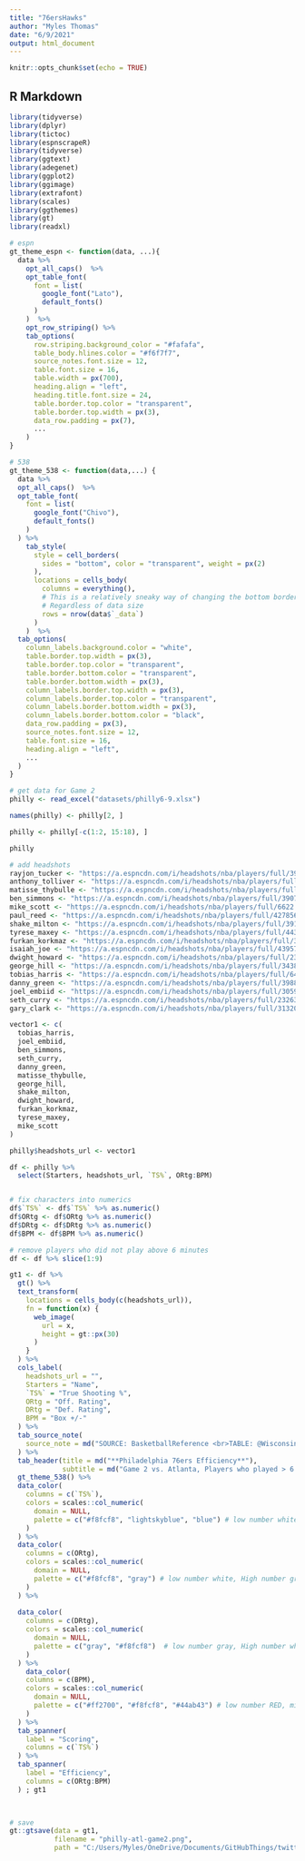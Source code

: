 ---
title: "76ersHawks"
author: "Myles Thomas"
date: "6/9/2021"
output: html_document
---

```{r setup, include=FALSE}
knitr::opts_chunk$set(echo = TRUE)
```

## R Markdown

```{r}
library(tidyverse)
library(dplyr)
library(tictoc)
library(espnscrapeR)
library(tidyverse)
library(ggtext)
library(adegenet)
library(ggplot2)
library(ggimage)
library(extrafont)
library(scales)
library(ggthemes)
library(gt)
library(readxl)
```



```{r get gt theme for 538 and espn}
# espn
gt_theme_espn <- function(data, ...){
  data %>% 
    opt_all_caps()  %>%
    opt_table_font(
      font = list(
        google_font("Lato"),
        default_fonts()
      )
    )  %>% 
    opt_row_striping() %>% 
    tab_options(
      row.striping.background_color = "#fafafa",
      table_body.hlines.color = "#f6f7f7",
      source_notes.font.size = 12,
      table.font.size = 16,
      table.width = px(700),
      heading.align = "left",
      heading.title.font.size = 24,
      table.border.top.color = "transparent",
      table.border.top.width = px(3),
      data_row.padding = px(7),
      ...
    ) 
}

# 538
gt_theme_538 <- function(data,...) {
  data %>%
  opt_all_caps()  %>%
  opt_table_font(
    font = list(
      google_font("Chivo"),
      default_fonts()
    )
  ) %>%
    tab_style(
      style = cell_borders(
        sides = "bottom", color = "transparent", weight = px(2)
      ),
      locations = cells_body(
        columns = everything(),
        # This is a relatively sneaky way of changing the bottom border
        # Regardless of data size
        rows = nrow(data$`_data`)
      )
    )  %>% 
  tab_options(
    column_labels.background.color = "white",
    table.border.top.width = px(3),
    table.border.top.color = "transparent",
    table.border.bottom.color = "transparent",
    table.border.bottom.width = px(3),
    column_labels.border.top.width = px(3),
    column_labels.border.top.color = "transparent",
    column_labels.border.bottom.width = px(3),
    column_labels.border.bottom.color = "black",
    data_row.padding = px(3),
    source_notes.font.size = 12,
    table.font.size = 16,
    heading.align = "left",
    ...
  ) 
}

```


```{r}
# get data for Game 2
philly <- read_excel("datasets/philly6-9.xlsx")

names(philly) <- philly[2, ]

philly <- philly[-c(1:2, 15:18), ]

philly
```

```{r}
# add headshots
rayjon_tucker <- "https://a.espncdn.com/i/headshots/nba/players/full/3908819.png"
anthony_tolliver <- "https://a.espncdn.com/i/headshots/nba/players/full/3276.png"
matisse_thybulle <- "https://a.espncdn.com/i/headshots/nba/players/full/3907498.png"
ben_simmons <- "https://a.espncdn.com/i/headshots/nba/players/full/3907387.png"
mike_scott <- "https://a.espncdn.com/i/headshots/nba/players/full/6622.png"
paul_reed <- "https://a.espncdn.com/i/headshots/nba/players/full/4278562.png"
shake_milton <- "https://a.espncdn.com/i/headshots/nba/players/full/3915195.png"
tyrese_maxey <- "https://a.espncdn.com/i/headshots/nba/players/full/4431678.png"
furkan_korkmaz <- "https://a.espncdn.com/i/headshots/nba/players/full/3929325.png"
isaiah_joe <- "https://a.espncdn.com/i/headshots/nba/players/full/4395702.png"
dwight_howard <- "https://a.espncdn.com/i/headshots/nba/players/full/2384.png"
george_hill <- "https://a.espncdn.com/i/headshots/nba/players/full/3438.png"
tobias_harris <- "https://a.espncdn.com/i/headshots/nba/players/full/6440.png"
danny_green <- "https://a.espncdn.com/i/headshots/nba/players/full/3988.png"
joel_embiid <- "https://a.espncdn.com/i/headshots/nba/players/full/3059318.png"
seth_curry <- "https://a.espncdn.com/i/headshots/nba/players/full/2326307.png"
gary_clark <- "https://a.espncdn.com/i/headshots/nba/players/full/3132042.png"

vector1 <- c(
  tobias_harris, 
  joel_embiid,
  ben_simmons,
  seth_curry,
  danny_green,
  matisse_thybulle,
  george_hill,
  shake_milton,
  dwight_howard,
  furkan_korkmaz,
  tyrese_maxey,
  mike_scott
)

philly$headshots_url <- vector1
```



```{r}
df <- philly %>%
  select(Starters, headshots_url, `TS%`, ORtg:BPM)


# fix characters into numerics
df$`TS%` <- df$`TS%` %>% as.numeric()
df$ORtg <- df$ORtg %>% as.numeric()
df$DRtg <- df$DRtg %>% as.numeric()
df$BPM <- df$BPM %>% as.numeric()

# remove players who did not play above 6 minutes
df <- df %>% slice(1:9)
```


```{r}
gt1 <- df %>%
  gt() %>%
  text_transform(
    locations = cells_body(c(headshots_url)),
    fn = function(x) {
      web_image(
        url = x,
        height = gt::px(30)
      )
    }
  ) %>%
  cols_label(
    headshots_url = "",
    Starters = "Name",
    `TS%` = "True Shooting %",
    ORtg = "Off. Rating",
    DRtg = "Def. Rating",
    BPM = "Box +/-"
  ) %>%
  tab_source_note(
    source_note = md("SOURCE: BasketballReference <br>TABLE: @WisconsinStats")
  ) %>%
  tab_header(title = md("**Philadelphia 76ers Efficiency**"),
             subtitle = md("Game 2 vs. Atlanta, Players who played > 6 minutes")) %>%
  gt_theme_538() %>%
  data_color(
    columns = c(`TS%`),
    colors = scales::col_numeric(
      domain = NULL,
      palette = c("#f8fcf8", "lightskyblue", "blue") # low number white, high number blue
    )
  ) %>%
  data_color(
    columns = c(ORtg),
    colors = scales::col_numeric(
      domain = NULL,
      palette = c("#f8fcf8", "gray") # low number white, High number gray
    )
  ) %>%
  
  data_color(
    columns = c(DRtg),
    colors = scales::col_numeric(
      domain = NULL,
      palette = c("gray", "#f8fcf8")  # low number gray, High number white
    )
  ) %>%
    data_color(
    columns = c(BPM),
    colors = scales::col_numeric(
      domain = NULL,
      palette = c("#ff2700", "#f8fcf8", "#44ab43") # low number RED, middle=white, high number GREEN
    )
  ) %>%
  tab_spanner(
    label = "Scoring",
    columns = c(`TS%`)
  ) %>%
  tab_spanner(
    label = "Efficiency",
    columns = c(ORtg:BPM)
  ) ; gt1


  
# save
gt::gtsave(data = gt1,
           filename = "philly-atl-game2.png",
           path = "C:/Users/Myles/OneDrive/Documents/GitHubThings/twitter/plots")
```





